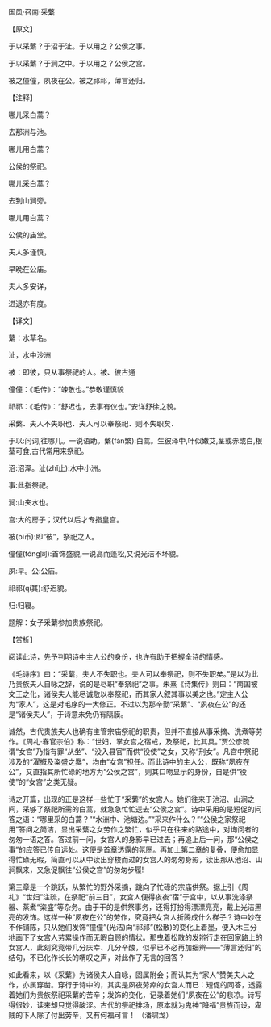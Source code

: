 

国风·召南·采蘩

【原文】

于以采蘩？于沼于沚。于以用之？公侯之事。

于以采蘩？于涧之中。于以用之？公侯之宫。

被之僮僮，夙夜在公。被之祁祁，薄言还归。

【注释】

哪儿采白蒿？

去那洲与池。

哪儿用白蒿？

公侯的祭祀。

哪儿采白蒿？

去到山涧旁。

哪儿用白蒿？

公侯的庙堂。

夫人多谨慎，

早晚在公庙。

夫人多安详，

进退亦有度。

【译文】

蘩：水草名。

沚，水中沙洲

被：即彼，只从事祭祀的人。被、彼古通

僮僮：《毛传》：“竦敬也。”恭敬谨慎貌

祁祁：《毛传》：“舒迟也，去事有仪也。”安详舒徐之貌。

采蘩．夫人不失职也．夫人可以奉祭祀．则不失职矣．

于以:问词,往哪儿。一说语助。蘩(fán繁):白蒿。生彼泽中,叶似嫩艾,茎或赤或白,根茎可食,古代常用来祭祀。

沼:沼泽。沚(zhǐ止):水中小洲。

事:此指祭祀。

涧:山夹水也。

宫:大的房子；汉代以后才专指皇宫。

被(bì币):即“彼”，祭祀之人。

僮僮(tónɡ同):首饰盛貌,一说高而蓬松,又说光洁不坏貌。

夙:早。公:公庙。

祁祁(qí其):舒迟貌。

归:归寝。

题解：女子采蘩参加贵族祭祀。

【赏析】

阅读此诗，先予判明诗中主人公的身份，也许有助于把握全诗的情感。

《毛诗序》曰：“采蘩，夫人不失职也。夫人可以奉祭祀，则不失职矣。”是以为此乃贵族夫人自咏之辞，说的是尽职“奉祭祀”之事。朱熹《诗集传》则曰：“南国被文王之化，诸侯夫人能尽诚敬以奉祭祀，而其家人叙其事以美之也。”定主人公为“家人”，这是对毛序的一大修正。不过以为那辛勤“采蘩”、“夙夜在公”的还是“诸侯夫人”，于诗意未免仍有隔膜。

诚然，古代贵族夫人也确有主管宗庙祭祀的职责，但并不直接从事采摘、洗煮等劳作。《周礼·春官宗伯》称：“世妇，掌女宫之宿戒，及祭祀，比其具。”贾公彦疏谓“女宫”乃指有罪“从坐”、“没入县官”而供“役使”之女，又称“刑女”。凡宫中祭祀涉及的“濯摡及粢盛之爨”，均由“女宫”担任。而此诗中的主人公，既称“夙夜在公”，又直指其所忙碌的地方为“公侯之宫”，则其口吻显示的身份，自是供“役使”的“女宫”之类无疑。

诗之开篇，出现的正是这样一些忙于“采蘩”的女宫人。她们往来于池沼、山涧之间，采够了祭祀所需的白蒿，就急急忙忙送去“公侯之宫”。诗中采用的是短促的问答之语：“哪里采的白蒿？”“水洲中、池塘边。”“采来作什么？”“公侯之家祭祀用”答问之简洁，显出采蘩之女劳作之繁忙，似乎只在往来的路途中，对询问者的匆匆一语之答。答过前一问，女宫人的身影早已过去；再追上后一问，那“公侯之事”的应答已传自远处。这便是首章透露的氛圈。再加上第二章的复叠，便愈加显得忙碌无暇，简直可以从中读出穿梭而过的女宫人的匆匆身影，读出那从池沼、山涧飘来，又急促飘往“公侯之宫”的匆匆步履!

第三章是一个跳跃，从繁忙的野外采摘，跳向了忙碌的宗庙供祭。据上引《周礼》“世妇”注疏，在祭祀“前三日”，女宫人便得夜夜“宿”于宫中，以从事洗涤祭器、蒸煮“粢盛”等杂务。由于干的是供祭事务，还得打扮得漂漂亮亮，戴上光洁黑亮的发饰。这样一种“夙夜在公”的劳作，究竟把女宫人折腾成什么样子？诗中妙在不作铺陈，只从她们发饰“僮僮”(光洁)向“祁祁”(松散)的变化上着墨，便入木三分地画下了女宫人劳累操作而无暇自顾的情状。那曳着松散的发辫行走在回家路上的女宫人，此刻究竟带几分庆幸、几分辛酸，似乎已不必再加细辨——“薄言还归”的结句，不已化作长长的喟叹之声，对此作了无言的回答？

如此看来，以《采蘩》为诸侯夫人自咏，固属附会；而认其为“家人”赞美夫人之作，亦属穿凿。穿行于诗中的，其实是夙夜劳瘁的女宫人而已：短促的同答，透露着她们为贵族祭祀采蘩的苦辛；发饰的变化，记录着她们“夙夜在公”的悲凉。诗写得很妙，读来却只觉得酸涩。古代的祭祀排场，原本就为鬼神“降福”贵族而设，卑贱的下人除了付出劳辛，又有何福可言！ （潘啸龙）

